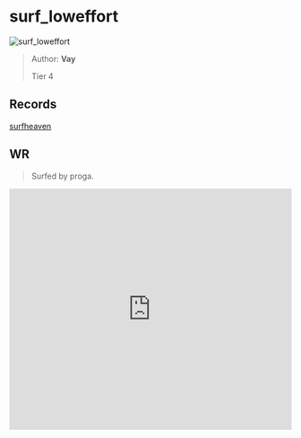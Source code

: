 
# surf_loweffort

![surf_loweffort](https://raw.githubusercontent.com/Sayt123/SurfMapPics/Maps-and-bonuses/csgo/surf_loweffort.jpg)

> Author: **Vay**
>
> Tier 4

## Records

[surfheaven](https://surfheaven.eu/map/surf_loweffort)

## WR

> Surfed by proga.

<iframe
width="100%"
height="430"
src="https://www.youtube.com/embed/pBb4ydocnqk"
frameborder="0"
allow="accelerometer; autoplay; clipboard-write; encrypted-media; gyroscope; picture-in-picture"
allowFullScreen
/>

```md

[Surf Timer] - proga finished in 01:03:79 (WR -00:03:12). Improving by 00:07:63
[Surf Timer] - proga beat the map record! Rank: 1/356

Previous WR holder: levi


```
                